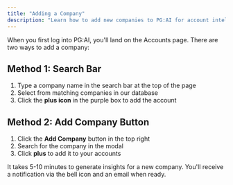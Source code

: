 ```yaml
---
title: "Adding a Company"
description: "Learn how to add new companies to PG:AI for account intelligence generation"
---
```


When you first log into PG:AI, you'll land on the Accounts page. There are two ways to add a company:

## Method 1: Search Bar

1. Type a company name in the search bar at the top of the page
2. Select from matching companies in our database
3. Click the **plus icon** in the purple box to add the account

## Method 2: Add Company Button

1. Click the **Add Company** button in the top right
2. Search for the company in the modal
3. Click **plus** to add it to your accounts

<Info>
  It takes 5-10 minutes to generate insights for a new company. You'll receive a notification via the bell icon and an email when ready.
</Info>